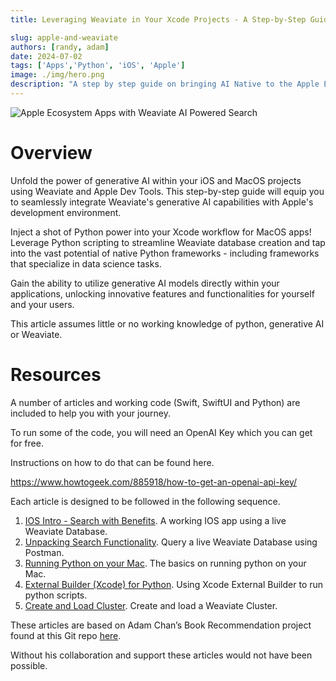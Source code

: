 ```yaml
---
title: Leveraging Weaviate in Your Xcode Projects - A Step-by-Step Guide

slug: apple-and-weaviate
authors: [randy, adam]
date: 2024-07-02
tags: ['Apps','Python', 'iOS', 'Apple']
image: ./img/hero.png
description: "A step by step guide on bringing AI Native to the Apple Ecosystem with Weaviate."
---
```


![Apple Ecosystem Apps with Weaviate AI Powered Search](./img/hero.png)

# Overview

Unfold the power of generative AI within your iOS and MacOS projects using Weaviate and Apple Dev Tools. This step-by-step guide will equip you to seamlessly integrate Weaviate's generative AI capabilities with Apple's development environment.

Inject a shot of Python power into your Xcode workflow for MacOS apps! Leverage Python scripting to streamline Weaviate database creation and tap into the vast potential of native Python frameworks - including frameworks that specialize in data science tasks.

Gain the ability to utilize generative AI models directly within your applications, unlocking innovative features and functionalities for yourself and your users.

This article assumes little or no working knowledge of python, generative AI or Weaviate.

# Resources

A number of articles and working code (Swift, SwiftUI and Python) are included to help you with your journey.

To run some of the code, you will need an OpenAI Key which you can get for free.

Instructions on how to do that can be found here.

https://www.howtogeek.com/885918/how-to-get-an-openai-api-key/


Each article is designed to be followed in the following sequence.

1. [IOS Intro - Search with Benefits](/apple-and-weaviate/apple-apps-part-1). A working IOS app using a live Weaviate Database.
1. [Unpacking Search Functionality](/apple-and-weaviate/apple-apps-part-2). Query a live Weaviate Database using Postman.
1. [Running Python on your Mac](/apple-and-weaviate/apple-apps-part-3). The basics on running python on your Mac.
1. [External Builder (Xcode) for Python](/apple-and-weaviate/apple-apps-part-4). Using Xcode External Builder to run python scripts.
1. [Create and Load Cluster](/apple-and-weaviate/apple-apps-part-5). Create and load a Weaviate Cluster.

These articles are based on Adam Chan’s Book Recommendation project found at this Git repo [here](https://github.com/weaviate/BookRecs).



Without his collaboration and support these articles would not have been possible.




<WhatsNext />
